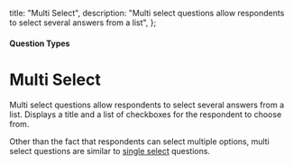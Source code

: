   title: "Multi Select",
  description: "Multi select questions allow respondents to select several answers from a list",
};

#### Question Types

# Multi Select

Multi select questions allow respondents to select several answers from a list. Displays a title and a list of checkboxes for the respondent to choose from.

Other than the fact that respondents can select multiple options, multi select questions are similar to [single select](/global/question-types/single-select) questions.
